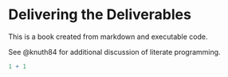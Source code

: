 # Delivering the Deliverables

This is a book created from markdown and executable code.

See @knuth84 for additional discussion of literate programming.

```r
1 + 1
```
